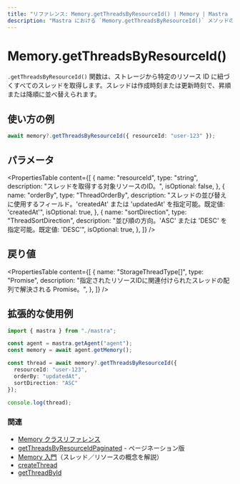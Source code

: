 ```yaml
---
title: "リファレンス: Memory.getThreadsByResourceId() | Memory | Mastra ドキュメント"
description: "Mastra における `Memory.getThreadsByResourceId()` メソッドのリファレンス。特定のリソースに属するすべてのスレッドを取得します。"
---
```


# Memory.getThreadsByResourceId()

`.getThreadsByResourceId()` 関数は、ストレージから特定のリソース ID に紐づくすべてのスレッドを取得します。スレッドは作成時刻または更新時刻で、昇順または降順に並べ替えられます。

## 使い方の例

```typescript
await memory?.getThreadsByResourceId({ resourceId: "user-123" });
```


## パラメータ

<PropertiesTable
  content={[
    {
      name: "resourceId",
      type: "string",
      description: "スレッドを取得する対象リソースのID。",
      isOptional: false,
    },
    {
      name: "orderBy",
      type: "ThreadOrderBy",
      description: "スレッドの並び替えに使用するフィールド。'createdAt' または 'updatedAt' を指定可能。既定値: 'createdAt'",
      isOptional: true,
    },
    {
      name: "sortDirection",
      type: "ThreadSortDirection",
      description: "並び順の方向。'ASC' または 'DESC' を指定可能。既定値: 'DESC'",
      isOptional: true,
    },
  ]}
/>

## 戻り値

<PropertiesTable
  content={[
    {
      name: "StorageThreadType[]",
      type: "Promise",
      description:
        "指定されたリソースIDに関連付けられたスレッドの配列で解決される Promise。",
    },
  ]}
/>

## 拡張的な使用例

```typescript filename="src/test-memory.ts" showLineNumbers copy
import { mastra } from "./mastra";

const agent = mastra.getAgent("agent");
const memory = await agent.getMemory();

const thread = await memory?.getThreadsByResourceId({
  resourceId: "user-123",
  orderBy: "updatedAt",
  sortDirection: "ASC"
});

console.log(thread);
```


### 関連

- [Memory クラスリファレンス](/reference/memory/Memory.mdx)
- [getThreadsByResourceIdPaginated](/reference/memory/getThreadsByResourceIdPaginated.mdx) - ページネーション版
- [Memory 入門](/docs/memory/overview.mdx)（スレッド／リソースの概念を解説）
- [createThread](/reference/memory/createThread.mdx)
- [getThreadById](/reference/memory/getThreadById.mdx)